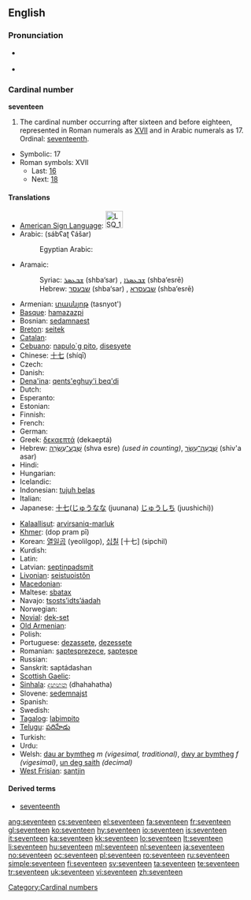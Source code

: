 ==English==

===Pronunciation===
* {{qualifier|next word stressed near the first syllable}}
*: {{a|UK|US}} {{IPA|/ˈsɛv.ən.tiːn/}}
*: {{audio|en-us-seventeen.ogg|Audio (US)}}
* {{qualifier|next word stressed after the first syllable}}
*: {{a|UK|US}} {{IPA|/ˌsɛv.ənˈtiːn/}}
*: {{rhymes|iːn}}

===Cardinal number===
'''seventeen'''

# The cardinal number occurring after sixteen and before eighteen, represented in Roman numerals as [[XVII]] and in Arabic numerals as 17. Ordinal: [[seventeenth]].
* Symbolic: 17
* Roman symbols: XVII
** Last: [[sixteen|16]]
** Next: [[eighteen|18]]

====Translations====
{{trans-top|cardinal number}}
* [[American Sign Language]]: [[Image:LSQ 17.jpg|35px]]
* Arabic: {{Arab|[[سبعة عشر]]}} (sábʕaʈ ʕášar)
*: Egyptian Arabic: {{tø|arz|سبعتاشر|tr=sabaʕtaashar|sc=Arab|xs=Egyptian Arabic}}
* Aramaic:
*: Syriac: [[ܫܒܥܣܪ]] (shba‘sar) {{m}}, [[ܫܒܥܣܪܐ]] (shba‘esrē) {{f}}
*: Hebrew: [[שבעסר]] (shba‘sar) {{m}}, [[שבעסרא]] (shba‘esrē) {{f}}
* Armenian: [[տասնյոթ]] (tasnyot')
* [[Basque]]: [[hamazazpi]]
* Bosnian: [[sedamnaest]]
* [[Breton]]: [[seitek]]
* [[Catalan]]: {{t+|ca|disset}}
* [[Cebuano]]: [[napulo`g pito]], [[disesyete]]
* Chinese: [[十七]] (shíqī)
* Czech: {{t-|cs|sedmnáct}}
* Danish: {{t+|da|sytten}}
* [[Dena'ina]]: [[qents'eghuy'i beq'di]]
* Dutch: {{t+|nl|zeventien|f}}
* Esperanto: {{t-|eo|dek sep|xs=Esperanto}}
* Estonian: {{t-|et|seitseteist}}
* Finnish: {{t+|fi|seitsemäntoista}}
* French: {{t+|fr|dix-sept|m}}
* German: {{t+|de|siebzehn|f}}
* Greek: [[δεκαεπτά]] (dekaeptá)
* Hebrew: [[שבע עשרה|שְׁבַע־עֶשְׂרֵה]] (shva esre) {{f}} ''(used in counting)'', [[שבעה עשר|שִׁבְעָה־עָשָׂר]] (shiv'a asar) {{m}}
* Hindi: {{t+|hi|सत्रह|tr=satrah|xs=Hindi}}
* Hungarian: {{t+|hu|tizenhét}}
* Icelandic: {{t+|is|sautján}}
* Indonesian: [[tujuh belas]]
* Italian: {{t+|it|diciassette}}
* Japanese: [[十七]]([[じゅうなな]] (juunana) [[じゅうしち]] (juushichi))
{{trans-mid}}
* [[Kalaallisut]]: [[arvirsaniq-marluk]]
* [[Khmer]]: {{Khmr|[[ដប់ប្រាំពីរ]]}} (dop pram pī)
* Korean: [[열일곱]] (yeolilgop), [[십칠]] [十七] (sipchil)
* Kurdish: {{ku-Arab|[[حه‌ڤده‌]]}}
* Latin: {{t+|la|septendecim}}
* Latvian: [[septiņpadsmit]]
* [[Livonian]]: [[seistuoistõn]]
* [[Macedonian]]: {{t|mk|седумнаесет|tr=sedumnáeset}}
* Maltese: [[sbatax]]
* Navajo: [[tsostsʼidtsʼáadah]]
* Norwegian: {{t+|no|sytten}}
* [[Novial]]: [[dek-set]]
* [[Old Armenian]]: {{tø|xcl|եօթնեւտասն |tr=eōtʿnewtasn|sc=Armn}}
* Polish: {{t+|pl|siedemnaście}}
* Portuguese: [[dezassete]], [[dezessete]]
* Romanian: [[şaptesprezece]], [[şapteşpe]] {{italbrac|informal}}
* Russian: {{t+|ru|семнадцать|tr=semnádtsat’}}
* Sanskrit: saptádashan
* [[Scottish Gaelic]]: {{t-|gd|seachd|xs=Scottish Gaelic}} {{t-|gd|deug|xs=Scottish Gaelic}}
* [[Sinhala]]: [[දහහත]] (dhahahatha)
* Slovene: [[sedemnajst]]
* Spanish: {{t+|es|diecisiete}}
* Swedish: {{t+|sv|sjutton}}
* [[Tagalog]]: [[labimpito]]
* [[Telugu]]: [[పదిహేడు]]
* Turkish: {{t+|tr|on yedi}}
* Urdu: {{t-|ur|سترہ|tr=satrah|xs=Urdu}}
* Welsh: [[dau ar bymtheg]] ''m (vigesimal, traditional)'', [[dwy ar bymtheg]] ''f (vigesimal)'', [[un deg saith]] ''(decimal)''
* [[West Frisian]]: [[santjin]]
{{trans-bottom}}

====Derived terms====
* [[seventeenth]]

[[Category:Cardinal numbers]]

[[ang:seventeen]]
[[cs:seventeen]]
[[el:seventeen]]
[[fa:seventeen]]
[[fr:seventeen]]
[[gl:seventeen]]
[[ko:seventeen]]
[[hy:seventeen]]
[[io:seventeen]]
[[is:seventeen]]
[[it:seventeen]]
[[ka:seventeen]]
[[kk:seventeen]]
[[lo:seventeen]]
[[lt:seventeen]]
[[li:seventeen]]
[[hu:seventeen]]
[[ml:seventeen]]
[[nl:seventeen]]
[[ja:seventeen]]
[[no:seventeen]]
[[oc:seventeen]]
[[pl:seventeen]]
[[ro:seventeen]]
[[ru:seventeen]]
[[simple:seventeen]]
[[fi:seventeen]]
[[sv:seventeen]]
[[ta:seventeen]]
[[te:seventeen]]
[[tr:seventeen]]
[[uk:seventeen]]
[[vi:seventeen]]
[[zh:seventeen]]